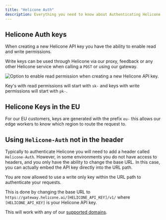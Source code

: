 ```yaml
---
title: "Helicone Auth"
description: Everything you need to know about Authenticating Helicone
---
```


## Helicone Auth keys

When creating a new Helicone API key you have the ability to enable read and write permissions.

Write keys can be used through Helicone via our proxy, feedback or any other Helicone service when calling a `POST` or using our gateway.

<Frame caption="When creating a key you can choose whether or not you want to enable reads.">
  <img src="/images/auth/new_key.png" alt="Option to enable read permission when creating a new Helicone API key."/>
</Frame>

Key's with read permissions will start with `sk-` and keys with write permissions will start with `pk-`.

## Helicone Keys in the EU

For our EU customers, keys are generated with the prefix `eu-` this allows our edge workers to know which region to route the request to.

## Using `Helicone-Auth` not in the header

Typically to authenticate Helicone you will need to add a header called `Helicone-Auth`. However, in some environments you do not have access to headers, and you only have the ability to change the base URL. In this case, you can actually embed the API key directly into the URL path.

You are now allowed to use a write only key within the URL path to authenticate your requests.

This is done by changing the base URL to `https://gateway.helicone.ai/[HELICONE_API_KEY]/v1/` where `[HELICONE_API_KEY]` is your Helicone API key.

This will work with any of our [supported domains](/getting-started/integration-method/gateway#approved-domains).
